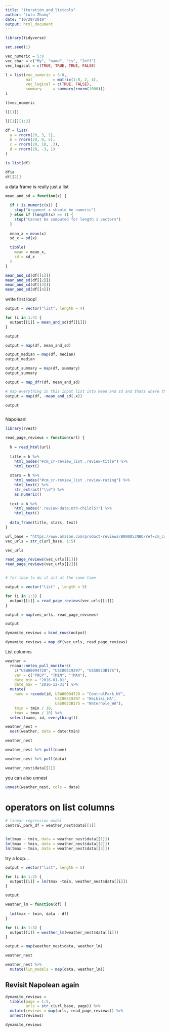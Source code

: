```yaml
---
title: "iteration_and_listcols"
author: "Lulu Zhang"
date: "10/29/2019"
output: html_document
---
```


```r
library(tidyverse)

set.seed(1)
```

```r
vec_numeric = 5:8
vec_char = c("My", "name", "is", "Jeff")
vec_logical = c(TRUE, TRUE, TRUE, FALSE)
```

```r
l = list(vec_numeric = 5:8,
         mat         = matrix(1:8, 2, 4),
         vec_logical = c(TRUE, FALSE),
         summary     = summary(rnorm(1000)))
l
```

```r
l$vec_numeric

l[[1]]

l[[1]][1:3]
```

```r
df = list(
  a = rnorm(20, 3, 1),
  b = rnorm(20, 0, 5),
  c = rnorm(20, 10, .2),
  d = rnorm(20, -3, 1)
)

is.list(df)

df$a
df[[2]]
```

a data frame is really just a list

```r

mean_and_sd = function(x) {
  
  if (!is.numeric(x)) {
    stop("Argument x should be numeric")
  } else if (length(x) == 1) {
    stop("Cannot be computed for length 1 vectors")
  }
  
  mean_x = mean(x)
  sd_x = sd(x)

  tibble(
    mean = mean_x, 
    sd = sd_x
  )
}

```

```r
mean_and_sd(df[[1]])
mean_and_sd(df[[2]])
mean_and_sd(df[[3]])
mean_and_sd(df[[4]])
```

write first loop!

```r
output = vector("list", length = 4)

for (i in 1:4) {
  output[[i]] = mean_and_sd(df[[i]])
}

output

output = map(df, mean_and_sd)

output_median = map(df, median)
output_median

output_summary = map(df, summary)
output_summary

output = map_dfr(df, mean_and_sd)

# map everything in this input list into mean and sd and thats where the argument should go
output = map(df, ~mean_and_sd(.x))

output



```

Napolean!

```r
library(rvest)
```

```r
read_page_reviews = function(url) {
  
  h = read_html(url)
  
  title = h %>%
    html_nodes("#cm_cr-review_list .review-title") %>%
    html_text()
  
  stars = h %>%
    html_nodes("#cm_cr-review_list .review-rating") %>%
    html_text() %>%
    str_extract("\\d") %>%
    as.numeric()
  
  text = h %>%
    html_nodes(".review-data:nth-child(5)") %>%
    html_text()
  
  data_frame(title, stars, text)
}
```


```r
url_base = "https://www.amazon.com/product-reviews/B00005JNBQ/ref=cm_cr_arp_d_viewopt_rvwer?ie=UTF8&reviewerType=avp_only_reviews&sortBy=recent&pageNumber="
vec_urls = str_c(url_base, 1:5)

vec_urls

read_page_reviews(vec_urls[[1]])
read_page_reviews(vec_urls[[2]])


# for loop to do it all at the same time

output = vector("list" , length = 5)

for (i in 1:5) {
  output[[i]] = read_page_reviews(vec_urls[[i]])
}

output = map(vec_urls, read_page_reviews)

output

dynamite_reviews = bind_rows(output)

dynamite_reviews = map_df(vec_urls, read_page_reviews)
```

List columns

```r
weather = 
  rnoaa::meteo_pull_monitors(
    c("USW00094728", "USC00519397", "USS0023B17S"),
    var = c("PRCP", "TMIN", "TMAX"), 
    date_min = "2016-01-01",
    date_max = "2016-12-31") %>%
  mutate(
    name = recode(id, USW00094728 = "CentralPark_NY", 
                      USC00519397 = "Waikiki_HA",
                      USS0023B17S = "Waterhole_WA"),
    tmin = tmin / 10,
    tmax = tmax / 10) %>%
  select(name, id, everything())
```

```r
weather_nest = 
  nest(weather, data = date:tmin)

weather_nest
```

```r
weather_nest %>% pull(name)

weather_nest %>% pull(data)
```

```r
weather_nest$data[[1]]
```

you can also unnest 

```r
unnest(weather_nest, cols = data)
```

# operators on list columns

```r
# linear regression model
central_park_df = weather_nest$data[[1]]


lm(tmax ~ tmin, data = weather_nest$data[[1]])
lm(tmax ~ tmin, data = weather_nest$data[[2]])
lm(tmax ~ tmin, data = weather_nest$data[[3]])
```


try a loop...

```r
output = vector("list", length = 5)

for (i in 1:3) {
  output[[i]] = lm(tmax ~tmin, weather_nest$data[[i]])
}

output
```

```r
weather_lm = function(df) {
  
  lm(tmax ~ tmin, data - df)
}
```

```r
for (i in 1:3) {
  output[[i]] = weather_lm(weather_nest$data[[i]])
}

output = map(weather_nest$data, weather_lm)

weather_nest
```

```r
weather_nest %>% 
  mutate(lin_models = map(data, weather_lm))
```

## Revisit Napolean again

```r
dynamite_reviews = 
  tibble(page = 1:5,
         urls = str_c(url_base, page)) %>% 
  mutate(reviews = map(urls, read_page_reviews)) %>% 
  unnest(reviews)

dynamite_reviews
```

